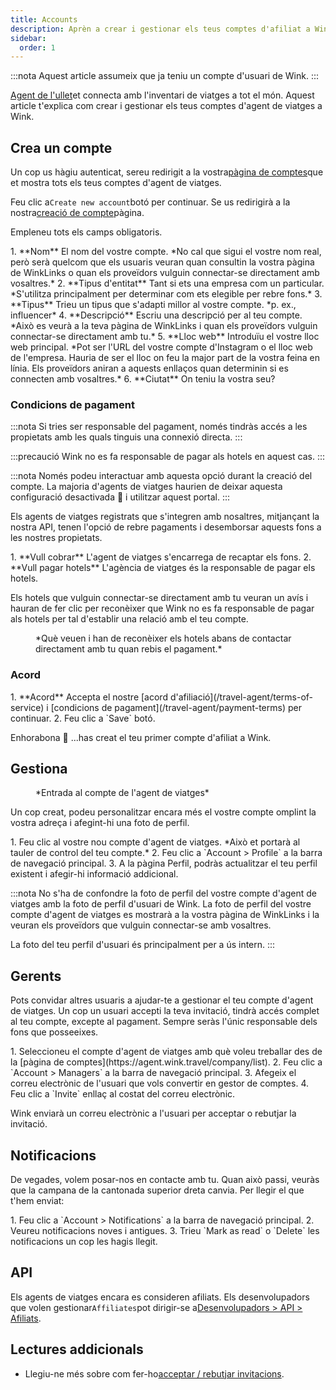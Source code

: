 ```yaml
---
title: Accounts
description: Aprèn a crear i gestionar els teus comptes d'afiliat a Wink.
sidebar:
  order: 1
---
```


:::nota
Aquest article assumeix que ja teniu un compte d'usuari de Wink.
:::

[Agent de l'ullet](https://agent.wink.travel)et connecta amb l'inventari de viatges a tot el món. Aquest article t'explica com crear i gestionar els teus comptes d'agent de viatges a Wink.

## Crea un compte

Un cop us hàgiu autenticat, sereu redirigit a la vostra[pàgina de comptes](https://agent.wink.travel/company/list)que et mostra tots els teus comptes d'agent de viatges.

Feu clic a`Create new account`botó per continuar. Se us redirigirà a la nostra[creació de compte](https://agent.wink.travel/company/create)pàgina.

Empleneu tots els camps obligatoris.

<Steps>
  1. **Nom** El nom del vostre compte. *No cal que sigui el vostre nom real, però serà quelcom que els usuaris veuran quan consultin la vostra pàgina de WinkLinks o quan els proveïdors vulguin connectar-se directament amb vosaltres.*
  2. **Tipus d'entitat** Tant si ets una empresa com un particular. *S'utilitza principalment per determinar com ets elegible per rebre fons.*
  3. **Tipus** Trieu un tipus que s'adapti millor al vostre compte. *p. ex., influencer*
  4. **Descripció** Escriu una descripció per al teu compte. *Això es veurà a la teva pàgina de WinkLinks i quan els proveïdors vulguin connectar-se directament amb tu.*
  5. **Lloc web** Introduïu el vostre lloc web principal. *Pot ser l'URL del vostre compte d'Instagram o el lloc web de l'empresa. Hauria de ser el lloc on feu la major part de la vostra feina en línia. Els proveïdors aniran a aquests enllaços quan determinin si es connecten amb vosaltres.*
  6. **Ciutat** On teniu la vostra seu?
</Steps>


### Condicions de pagament

:::nota
Si tries ser responsable del pagament, només tindràs accés a les propietats amb les quals tinguis una connexió directa.
:::

:::precaució
Wink no es fa responsable de pagar als hotels en aquest cas.
:::

:::nota
Només podeu interactuar amb aquesta opció durant la creació del compte. La majoria d'agents de viatges haurien de deixar aquesta configuració desactivada 🛑 i utilitzar aquest portal.
:::

Els agents de viatges registrats que s'integren amb nosaltres, mitjançant la nostra API, tenen l'opció de rebre pagaments i desemborsar aquests fons a les nostres propietats.

<Steps>
  1. **Vull cobrar** L'agent de viatges s'encarrega de recaptar els fons.
  2. **Vull pagar hotels** L'agència de viatges és la responsable de pagar els hotels.
</Steps>


Els hotels que vulguin connectar-se directament amb tu veuran un avís i hauran de fer clic per reconèixer que Wink no es fa responsable de pagar als hotels per tal d'establir una relació amb el teu compte.

<figure>
  <CloudinaryImage width="700" height="220" resize="scale" quality="best" alt="La propietat reconeix la relació TA" src="academy/property-ta-agreement" errorImage="noimage_opaque_nyrtl0.png" />

  <figcaption>*Què veuen i han de reconèixer els hotels abans de contactar directament amb tu quan rebis el pagament.*</figcaption>
</figure>


### Acord

<Steps>
  1. **Acord** Accepta el nostre [acord d'afiliació](/travel-agent/terms-of-service) i [condicions de pagament](/travel-agent/payment-terms) per continuar.
  2. Feu clic a `Save` botó.
</Steps>


Enhorabona 🎉 ...has creat el teu primer compte d'afiliat a Wink.

## Gestiona

<figure>
  <CloudinaryImage width="350" height="445" resize="scale" quality="best" alt="Compte d'agent de viatges" src="academy/travel-agent" errorImage="noimage_opaque_nyrtl0.png" />

  <figcaption>*Entrada al compte de l'agent de viatges*</figcaption>
</figure>


Un cop creat, podeu personalitzar encara més el vostre compte omplint la vostra adreça i afegint-hi una foto de perfil.

<Steps>
  1. Feu clic al vostre nou compte d'agent de viatges. *Això et portarà al tauler de control del teu compte.*
  2. Feu clic a `Account > Profile` a la barra de navegació principal.
  3. A la pàgina Perfil, podràs actualitzar el teu perfil existent i afegir-hi informació addicional.
</Steps>


:::nota
No s'ha de confondre la foto de perfil del vostre compte d'agent de viatges amb la foto de perfil d'usuari de Wink. La foto de perfil del vostre compte d'agent de viatges es mostrarà a la vostra pàgina de WinkLinks i la veuran els proveïdors que vulguin connectar-se amb vosaltres.

La foto del teu perfil d'usuari és principalment per a ús intern.
:::

## Gerents

Pots convidar altres usuaris a ajudar-te a gestionar el teu compte d'agent de viatges. Un cop un usuari accepti la teva invitació, tindrà accés complet al teu compte, excepte al pagament. Sempre seràs l'únic responsable dels fons que posseeixes.

<Steps>
  1. Seleccioneu el compte d'agent de viatges amb què voleu treballar des de la [pàgina de comptes](https://agent.wink.travel/company/list).
  2. Feu clic a `Account > Managers` a la barra de navegació principal.
  3. Afegeix el correu electrònic de l'usuari que vols convertir en gestor de comptes.
  4. Feu clic a `Invite` enllaç al costat del correu electrònic.
</Steps>


Wink enviarà un correu electrònic a l'usuari per acceptar o rebutjar la invitació.

## Notificacions

De vegades, volem posar-nos en contacte amb tu. Quan això passi, veuràs que la campana de la cantonada superior dreta canvia.
Per llegir el que t'hem enviat:

<Steps>
  1. Feu clic a `Account > Notifications` a la barra de navegació principal.
  2. Veureu notificacions noves i antigues.
  3. Trieu `Mark as read` o `Delete` les notificacions un cop les hagis llegit.
</Steps>


## API

Els agents de viatges encara es consideren afiliats. Els desenvolupadors que volen gestionar`Affiliates`pot dirigir-se a[Desenvolupadors > API > Afiliats](/developers/apis/#affiliate-api).

## Lectures addicionals

* Llegiu-ne més sobre com fer-ho[acceptar / rebutjar invitacions](/user/invites).

